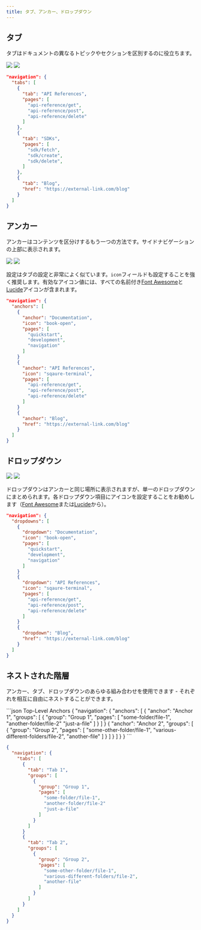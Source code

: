 ```yaml
---
title: タブ、アンカー、ドロップダウン
---
```


## タブ

タブはドキュメントの異なるトピックやセクションを区別するのに役立ちます。

<Frame>
  <img className="block dark:hidden rounded-md" src="/images/tabs-light.png" />

  <img className="hidden dark:block rounded-md" src="/images/tabs-dark.png" />
</Frame>

```json docs.json
"navigation": {
  "tabs": [
    {
      "tab": "API References",
      "pages": [
        "api-reference/get",
        "api-reference/post",
        "api-reference/delete"
      ]
    },
    {
      "tab": "SDKs",
      "pages": [
        "sdk/fetch",
        "sdk/create",
        "sdk/delete",
      ]
    },
    {
      "tab": "Blog",
      "href": "https://external-link.com/blog"
    }
  ]
}
```

## アンカー

アンカーはコンテンツを区分けするもう一つの方法です。サイドナビゲーションの上部に表示されます。

<Frame>
  <img className="block dark:hidden rounded-md" src="/images/anchor-light.png" />

  <img className="hidden dark:block rounded-md" src="/images/anchor-dark.png" />
</Frame>

設定はタブの設定と非常によく似ています。`icon`フィールドも設定することを強く推奨します。有効なアイコン値には、すべての名前付き[Font Awesome](https://fontawesome.com/icons)と[Lucide](https://lucide.dev/icons)アイコンが含まれます。

```json docs.json
"navigation": {
  "anchors": [
    {
      "anchor": "Documentation",
      "icon": "book-open",
      "pages": [
        "quickstart",
        "development",
        "navigation"
      ]
    }
    {
      "anchor": "API References",
      "icon": "sqaure-terminal",
      "pages": [
        "api-reference/get",
        "api-reference/post",
        "api-reference/delete"
      ]
    }
    {
      "anchor": "Blog",
      "href": "https://external-link.com/blog"
    }
  ]
}
```

## ドロップダウン

<Frame>
  <img className="block dark:hidden rounded-md" src="/images/dropdowns-light.png" />

  <img className="hidden dark:block rounded-md" src="/images/dropdowns-dark.png" />
</Frame>

ドロップダウンはアンカーと同じ場所に表示されますが、単一のドロップダウンにまとめられます。各ドロップダウン項目にアイコンを設定することをお勧めします（[Font Awesome](https://fontawesome.com/icons)または[Lucide](https://lucide.dev/icons)から）。

```json docs.json
"navigation": {
  "dropdowns": [
    {
      "dropdown": "Documentation",
      "icon": "book-open",
      "pages": [
        "quickstart",
        "development",
        "navigation"
      ]
    }
    {
      "dropdown": "API References",
      "icon": "sqaure-terminal",
      "pages": [
        "api-reference/get",
        "api-reference/post",
        "api-reference/delete"
      ]
    }
    {
      "dropdown": "Blog",
      "href": "https://external-link.com/blog"
    }
  ]
}
```

## ネストされた階層

アンカー、タブ、ドロップダウンのあらゆる組み合わせを使用できます - それぞれを相互に自由にネストすることができます。

<CodeGroup>
  ```json Top-Level Anchors
  {
    "navigation": {
      "anchors": [
        {
          "anchor": "Anchor 1",
          "groups": [
            {
              "group": "Group 1",
              "pages": [
                "some-folder/file-1",
                "another-folder/file-2"
                "just-a-file"
              ]
            }
          ]
        }
        {
          "anchor": "Anchor 2",
          "groups": [
            {
              "group": "Group 2",
              "pages": [
                "some-other-folder/file-1",
                "various-different-folders/file-2",
                "another-file"
              ]
            }
          ]
        }
      ]
    }
  }
  ```

  ```json Top-Level Tabs
  {
    "navigation": {
      "tabs": [
        {
          "tab": "Tab 1",
          "groups": [
            {
              "group": "Group 1",
              "pages": [
                "some-folder/file-1",
                "another-folder/file-2"
                "just-a-file"
              ]
            }
          ]
        }
        {
          "tab": "Tab 2",
          "groups": [
            {
              "group": "Group 2",
              "pages": [
                "some-other-folder/file-1",
                "various-different-folders/file-2",
                "another-file"
              ]
            }
          ]
        }
      ]
    }
  }
  ```
</CodeGroup>
